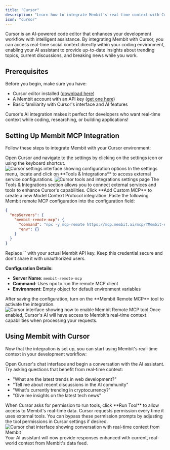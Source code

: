```yaml
---
title: "Cursor"
description: "Learn how to integrate Membit's real-time context with Cursor's AI-powered code editor using custom MCP configuration."
icon: "cursor"
---
```


Cursor is an AI-powered code editor that enhances your development workflow with intelligent assistance. By integrating Membit with Cursor, you can access real-time social context directly within your coding environment, enabling your AI assistant to provide up-to-date insights about trending topics, current discussions, and breaking news while you work.

## Prerequisites

Before you begin, make sure you have:

- Cursor editor installed ([download here](https://cursor.com))
- A Membit account with an API key ([get one here](https://membit.ai))
- Basic familiarity with Cursor's interface and AI features

<Tip>
  Cursor's AI integration makes it perfect for developers who want real-time
  context while coding, researching, or building applications!
</Tip>

## Setting Up Membit MCP Integration

Follow these steps to integrate Membit with your Cursor environment:

<Steps>
<Step title="Access Cursor Settings">
Open Cursor and navigate to the settings by clicking on the settings icon or using the keyboard shortcut.

<Frame>
<img src="/images/cursor/setting.png" alt="Cursor settings interface showing configuration options" />
</Frame>
</Step>

<Step title="Navigate to Tools & Integrations">
In the settings menu, locate and click on **Tools & Integrations** to access external service configurations.

<Frame>
  <img
    src="/images/cursor/tools.png"
    alt="Cursor tools and integrations settings page"
  />
</Frame>

<Check>
The Tools & Integrations section allows you to connect external services and tools to enhance Cursor's capabilities.
</Check>
</Step>

<Step title="Add Custom MCP">
  Click **Add Custom MCP** to create a new Model Context Protocol integration.
</Step>

<Step title="Configure Membit Remote MCP">
Paste the following Membit remote MCP configuration into the configuration field:

```json
{
  "mcpServers": {
    "membit-remote-mcp": {
      "command": "npx -y mcp-remote https://mcp.membit.ai/mcp/?Membit-Api-Key=<your-api-key>",
      "env": {}
    }
  }
}
```

<Warning>
Replace `<your-api-key>` with your actual Membit API key. Keep this credential secure and don't share it with unauthorized users.
</Warning>

**Configuration Details:**

- **Server Name**: `membit-remote-mcp`
- **Command**: Uses npx to run the remote MCP client
- **Environment**: Empty object for default environment variables

</Step>

<Step title="Enable Membit Remote MCP">
After saving the configuration, turn on the **Membit Remote MCP** tool to activate the integration.

<Frame>
  <img
    src="/images/cursor/turn-on.png"
    alt="Cursor interface showing how to enable Membit Remote MCP tool"
  />
</Frame>

<Check>
Once enabled, Cursor's AI will have access to Membit's real-time context capabilities when processing your requests.
</Check>
</Step>
</Steps>

## Using Membit with Cursor

Now that the integration is set up, you can start using Membit's real-time context in your development workflow:

<Steps>
<Step title="Start a Chat Session">
Open Cursor's chat interface and begin a conversation with the AI assistant.
</Step>

<Step title="Ask Context-Aware Questions">
Try asking questions that benefit from real-time context:

- "What are the latest trends in web development?"
- "Tell me about recent discussions in the AI community"
- "What's currently trending in cryptocurrency?"
- "Give me insights on the latest tech news"

<Note>
  When Cursor asks for permission to run tools, click **Run Tool** to allow
  access to Membit's real-time data. Cursor requests permission every time it
  uses external tools. You can bypass these permission prompts by adjusting the
  tool permissions in Cursor settings if desired.
</Note>

<Frame caption="Testing Membit integration with Cursor's AI chat">
  <img
    src="/images/cursor/talk-with-chat.png"
    alt="Cursor chat interface showing conversation with real-time context from Membit"
  />
</Frame>

<Check>
Your AI assistant will now provide responses enhanced with current, real-world context from Membit's data feed.
</Check>
</Step>
</Steps>

